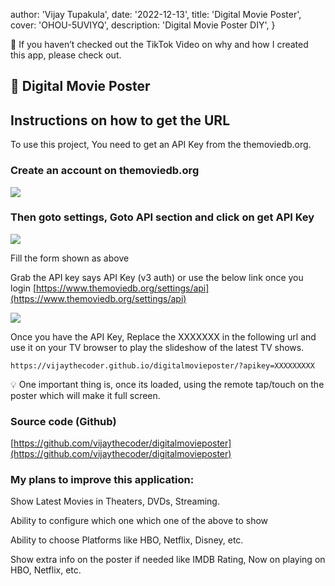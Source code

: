 
  author: 'Vijay Tupakula',
  date: '2022-12-13',
  title: 'Digital Movie Poster',
  cover: 'OHOU-5UVIYQ',
  description:
    'Digital Movie Poster DIY',
}


<aside>
    📎 If you haven’t checked out the TikTok Video on why and how I created this app, please check out.
</aside>

## 🚀 Digital Movie Poster

## Instructions on how to get the URL

To use this project, You need to get an API Key from the themoviedb.org.

### Create an account on themoviedb.org

<Image src={signup} />


### Then goto settings, Goto API section and click on get API Key

<Image src={api} />

Fill the form shown as above

Grab the API key  says API Key (v3 auth) or use the below link once you login [https://www.themoviedb.org/settings/api](https://www.themoviedb.org/settings/api)

<Image src={getKey} />

Once you have the API Key, Replace the XXXXXXX in the following url and use it on your TV browser to play the slideshow of the latest TV shows.

`https://vijaythecoder.github.io/digitalmovieposter/?apikey=XXXXXXXXX`

<aside>
    💡 One important thing is, once its loaded, using the remote tap/touch on the poster which will make it full screen.

</aside>

### Source code (Github)

[https://github.com/vijaythecoder/digitalmovieposter](https://github.com/vijaythecoder/digitalmovieposter)

### My plans to improve this application:

Show Latest Movies in Theaters, DVDs, Streaming.

Ability to configure which one which one of the above to show

Ability to choose Platforms like HBO, Netflix, Disney, etc.

Show extra info on the poster if needed like IMDB Rating, Now on playing on HBO, Netflix, etc.